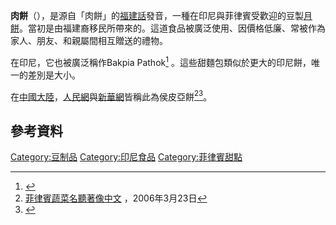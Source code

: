 {{Infobox prepared food
| name             = Bakpia
| image            = [[File:Bakpia_pathok.jpg|250px]]
| caption          =
| alternate_name   = 
| country          = [[中國|中國]]
| region           = [[海洋東南亞|海洋東南亞]]
| creator          = 
| course           = 
| type             = [[糕點|糕點]]
| served           = 
| main_ingredient  = 
| variations       = 
| calories         = 
| other            = 
}}

'''肉餅'''（{{lang-nan|肉餅|poj=''Bakpia''}}），是源自「肉餅」的[[福建話|福建話]]發音，一種在印尼與菲律賓受歡迎的豆製[[月餅|月餅]]。當初是由福建裔移民所帶來的。這道食品被廣泛使用、因價格低廉、常被作為家人、朋友、和親屬間相互贈送的禮物。

在印尼，它也被廣泛稱作Bakpia Pathok<ref name="Kompas">{{Cite news|url=http://travel.kompas.com/read/2014/01/03/0713066/Bakpia.Buah.Tangan.Toleransi.dan.Akulturasi|title=Bakpia, Buah Tangan Toleransi dan Akulturasi|last=A Budi Kurniawan, Erwin E Prasetya|date=3 January 2014|newspaper=Kompas.com|accessdate=13 January 2015|language=id|archive-date=2015-01-12|archive-url=https://web.archive.org/web/20150112200243/http://travel.kompas.com/read/2014/01/03/0713066/Bakpia.Buah.Tangan.Toleransi.dan.Akulturasi|dead-url=no}}</ref> 。這些甜麵包類似於更大的印尼餅，唯一的差別是大小。

在[[中國大陸|中國大陸]]，[[人民網|人民網]]與[[新華網|新華網]]皆稱此為侯皮亞餅<ref>[http://www.people.com.cn/BIG5/paper68/17174/1505618.html 菲律賓蔬菜名聽著像中文] {{Wayback|url=http://www.people.com.cn/BIG5/paper68/17174/1505618.html |date=20180930224656 }}，2006年3月23日</ref><ref>{{Cite web |url=http://news.xinhuanet.com/fortune/2006-03/23/content_4336257.htm |title=存档副本 |accessdate=2016-11-20 |archive-date=2016-11-20 |archive-url=https://web.archive.org/web/20161120212514/http://news.xinhuanet.com/fortune/2006-03/23/content_4336257.htm |dead-url=no }}</ref>。

== 參考資料 ==
{{Reflist}}
[[Category:豆制品|Category:豆制品]]
[[Category:印尼食品|Category:印尼食品]]
[[Category:菲律賓甜點|Category:菲律賓甜點]]